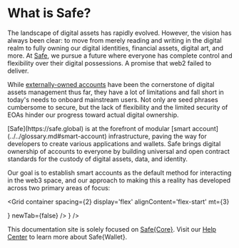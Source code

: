 
# What is Safe?

The landscape of digital assets has rapidly evolved. However, the vision has always been clear: to move from merely reading and writing in the digital realm to fully owning our digital identities, financial assets, digital art, and more. At [Safe](https://safe.global), we pursue a future where everyone has complete control and flexibility over their digital possessions. A promise that web2 failed to deliver.

While [externally-owned accounts](../../glossary.md#externally-owned-account) have been the cornerstone of digital assets management thus far, they have a lot of limitations and fall short in today's needs to onboard mainstream users. Not only are seed phrases cumbersome to secure, but the lack of flexibility and the limited security of EOAs hinder our progress toward actual digital ownership.

<Callout type='info'>
  [Safe](https://safe.global) is at the forefront of modular [smart account](../../glossary.md#smart-account) infrastructure, paving the way for developers to create various applications and wallets. Safe brings digital ownership of accounts to everyone by building universal and open contract standards for the custody of digital assets, data, and identity.
</Callout>

Our goal is to establish smart accounts as the default method for interacting in the web3 space, and our approach to making this a reality has developed across two primary areas of focus:

<Grid
  container
  spacing={2}
  display='flex'
  alignContent='flex-start'
  mt={3}
>
  <Grid item xs={12} md={6} flex="1">
    <CustomCard
      title={'Safe{Core}'}
      description={'The essential modular account abstraction tooling and infrastructure to integrate the Safe Smart Account into any digital platform, enabling more innovative and secure applications.'}
      url={'./safe-core'}
      icon={<SafeCore />}
      newTab={false}
    />
  </Grid>
  <Grid item xs={12} md={6}>
    <CustomCard
      title={'Safe{Wallet}'}
      description={'The official interface designed for everyone from individual users to industries spanning various sectors, ensuring a seamless and secure digital asset management experience.'}
      url={'https://safe.global/wallet'}
      icon={<SafeWallet />}
    />
  </Grid>
</Grid>

This documentation site is solely focused on [Safe\{Core\}](./safe-core.mdx). Visit our [Help Center](https://help.safe.global) to learn more about Safe\{Wallet\}.
